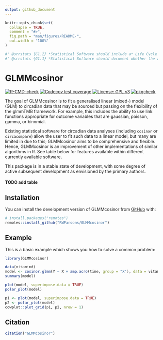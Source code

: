 ```yaml
---
output: github_document
---
```


<!-- README.md is generated from README.Rmd. Please edit that file -->

```r
knitr::opts_chunk$set(
  collapse = TRUE,
  comment = "#>",
  fig.path = "man/figures/README-",
  out.width = "100%"
)
```

```r
#' @srrstats {G1.2} *Statistical Software should include a* Life Cycle Statement *describing current and anticipated future states of development.*
#' @srrstats {G1.1} *Statistical Software should document whether the algorithm(s) it implements are:* - *The first implementation of a novel algorithm*; or - *The first implementation within **R** of an algorithm which has previously been implemented in other languages or contexts*; or - *An improvement on other implementations of similar algorithms in **R***.
```


# GLMMcosinor

<!-- badges: start -->
[![R-CMD-check](https://github.com/RWParsons/GLMMcosinor/actions/workflows/R-CMD-check.yaml/badge.svg)](https://github.com/RWParsons/GLMMcosinor/actions/workflows/R-CMD-check.yaml)
[![Codecov test coverage](https://codecov.io/gh/RWParsons/GLMMcosinor/branch/main/graph/badge.svg)](https://app.codecov.io/gh/RWParsons/GLMMcosinor?branch=main)
[![License: GPL v3](https://img.shields.io/badge/License-GPLv3-blue.svg)](https://www.gnu.org/licenses/gpl-3.0)
[![pkgcheck](https://github.com/RWParsons/GLMMcosinor/workflows/pkgcheck/badge.svg)](https://github.com/RWParsons/GLMMcosinor/actions?query=workflow%3Apkgcheck)
<!-- badges: end -->


The goal of GLMMcosinor is to fit a generalised linear (mixed-) model (GLM) to circadian data that may be sourced but passing on the flexibility of the glmmTMB framework. For example, this includes the ability to use link functions appropriate for outcome variables that are gaussian, poisson, gamma, or binomial. 

Existing statistical software for circadian data analyses (including `cosinor` or `circacompare`) allow the user to fit such data to a linear model, but many are limited in due to this; GLMMcosinor aims to be comprehensive and flexible. Hence, GLMMcosinor is an improvement of other implementations of similar algorithms in R. See table below for features available within different currently available software.

This package is in a stable state of development, with some degree of active subsequent development as envisioned by the primary authors.

#### TODO add table


## Installation

You can install the development version of GLMMcosinor from [GitHub](https://github.com/) with:

``` r
# install.packages("remotes")
remotes::install_github("RWParsons/GLMMcosinor")
```

## Example

This is a basic example which shows you how to solve a common problem:

```r
library(GLMMcosinor)
```


```r
data(vitamind)
model <- cosinor.glmm(Y ~ X + amp.acro(time, group = "X"), data = vitamind)
summary(model)
```

```r
plot(model, superimpose.data = TRUE)
polar_plot(model)
```

```r
p1 <- plot(model, superimpose.data = TRUE)
p2 <- polar_plot(model)
cowplot::plot_grid(p1, p2, nrow = 1)
```


## Citation

```r
citation("GLMMcosinor")
```
